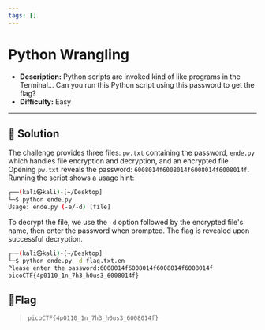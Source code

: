 ---
tags: []
---
# Python Wrangling

- **Description:** Python scripts are invoked kind of like programs in the Terminal... Can you run this Python script using this password to get the flag?
- **Difficulty:** Easy

---

## 🔎 Solution
The challenge provides three files: `pw.txt` containing the password, `ende.py` which handles file encryption and decryption, and an encrypted file
Opening `pw.txt` reveals the password: `6008014f6008014f6008014f6008014f`.  
Running the script shows a usage hint:
```bash
┌──(kali㉿kali)-[~/Desktop]
└─$ python ende.py         
Usage: ende.py (-e/-d) [file]
```

To decrypt the file, we use the `-d` option followed by the encrypted file's name, then enter the password when prompted.
The flag is revealed upon successful decryption.
```bash
┌──(kali㉿kali)-[~/Desktop]
└─$ python ende.py -d flag.txt.en                     
Please enter the password:6008014f6008014f6008014f6008014f
picoCTF{4p0110_1n_7h3_h0us3_6008014f}
```

## 🚩Flag
> `picoCTF{4p0110_1n_7h3_h0us3_6008014f}`

